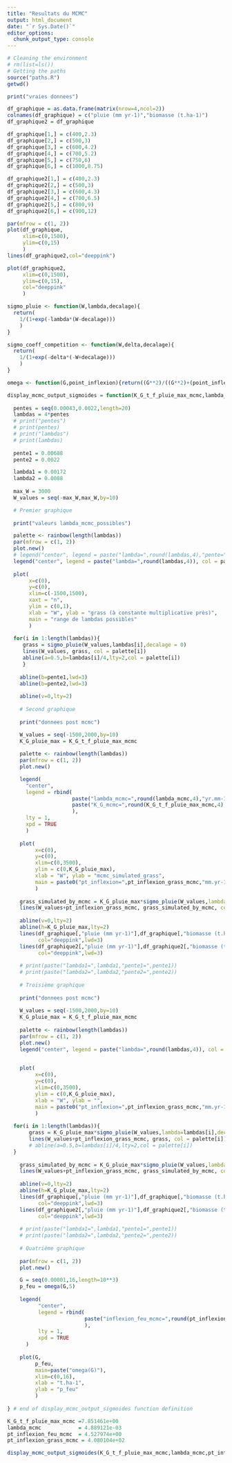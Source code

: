 ```yaml
---
title: "Resultats du MCMC"
output: html_document
date: "`r Sys.Date()`"
editor_options: 
  chunk_output_type: console
---
```


```r
# Cleaning the environment
# rm(list=ls())
# Getting the paths
source("paths.R")
getwd()
```

```r

print("vraies donnees")

df_graphique = as.data.frame(matrix(nrow=4,ncol=2))
colnames(df_graphique) = c("pluie (mm yr-1)","biomasse (t.ha-1)")
df_graphique2 = df_graphique

df_graphique[1,] = c(400,2.3)
df_graphique[2,] = c(500,3)
df_graphique[3,] = c(600,4.2)
df_graphique[4,] = c(700,5.2)
df_graphique[5,] = c(750,6)
df_graphique[6,] = c(1000,8.75)

df_graphique2[1,] = c(400,2.3)
df_graphique2[2,] = c(500,3)
df_graphique2[3,] = c(600,4.3)
df_graphique2[4,] = c(700,6.5)
df_graphique2[5,] = c(800,9)
df_graphique2[6,] = c(900,12)

par(mfrow = c(1, 2))
plot(df_graphique,
     xlim=c(0,1500),
     ylim=c(0,15)
     )
lines(df_graphique2,col="deeppink")

plot(df_graphique2,
     xlim=c(0,1500),
     ylim=c(0,15),
     col="deeppink"
     )
```

```r
sigmo_pluie <- function(W,lambda,decalage){
  return(
    1/(1+exp(-lambda*(W-decalage)))
    )
}

sigmo_coeff_competition <- function(W,delta,decalage){
  return(
    1/(1+exp(-delta*(-W+decalage)))
    )
}

omega <- function(G,point_inflexion){return((G**2)/((G**2)+(point_inflexion**2)))}

display_mcmc_output_sigmoides = function(K_G_t_f_pluie_max_mcmc,lambda_mcmc,pt_inflexion_feu_mcmc,pt_inflexion_grass_mcmc){
  
  pentes = seq(0.00043,0.0022,length=20)
  lambdas = 4*pentes
  # print("pentes")
  # print(pentes)
  # print("lambdas")
  # print(lambdas)
  
  pente1 = 0.00688
  pente2 = 0.0022

  lambda1 = 0.00172
  lambda2 = 0.0088
  
  max_W = 3000
  W_values = seq(-max_W,max_W,by=10)

  # Premier graphique
    
  print("valeurs lambda_mcmc_possibles")

  palette <- rainbow(length(lambdas))
  par(mfrow = c(1, 2))
  plot.new()
  # legend("center", legend = paste("lambda=",round(lambdas,4),"pente=",round(lambdas/4,4)), col = palette, lty = 1,xpd = TRUE)
  legend("center", legend = paste("lambda=",round(lambdas,4)), col = palette, lty = 1,xpd = TRUE)
  
  plot(
       x=c(0),
       y=c(0),
       xlim=c(-1500,1500),
       xaxt = "n",
       ylim = c(0,1),
       xlab = "W", ylab = "grass (à constante multiplicative près)",
       main = "range de lambdas possibles"
       )
  
  for(i in 1:length(lambdas)){
     grass = sigmo_pluie(W_values,lambdas[i],decalage = 0)
     lines(W_values, grass, col = palette[i])
     abline(a=0.5,b=lambdas[i]/4,lty=2,col = palette[i])
     }
    
    abline(b=pente1,lwd=3)
    abline(b=pente2,lwd=3)
  
    abline(v=0,lty=2)
    
    # Second graphique
  
    print("donnees post mcmc")

    W_values = seq(-1500,2000,by=10)
    K_G_pluie_max = K_G_t_f_pluie_max_mcmc
      
    palette <- rainbow(length(lambdas))
    par(mfrow = c(1, 2))
    plot.new()

    legend(
      "center", 
      legend = rbind(
                     paste("lambda_mcmc=",round(lambda_mcmc,4),"yr.mm-1"),
                     paste("K_G_mcmc=",round(K_G_t_f_pluie_max_mcmc,4),"t.ha-1")
                     ),
      lty = 1,
      xpd = TRUE
      )
    
    plot(
         x=c(0),
         y=c(0),
         xlim=c(0,3500),
         ylim = c(0,K_G_pluie_max),
         xlab = "W", ylab = "mcmc_simulated_grass",
         main = paste0("pt_inflexion=",pt_inflexion_grass_mcmc,"mm.yr-1")
         )
  
    grass_simulated_by_mcmc = K_G_pluie_max*sigmo_pluie(W_values,lambda=lambda_mcmc,decalage = pt_inflexion_grass_mcmc)
    lines(W_values+pt_inflexion_grass_mcmc, grass_simulated_by_mcmc, col = "black", lwd = 3)
    
    abline(v=0,lty=2)
    abline(h=K_G_pluie_max,lty=2)
    lines(df_graphique[,"pluie (mm yr-1)"],df_graphique[,"biomasse (t.ha-1)"],pch=1,
          col="deeppink",lwd=3)
    lines(df_graphique2[,"pluie (mm yr-1)"],df_graphique2[,"biomasse (t.ha-1)"],pch=1,
          col="deeppink",lwd=3)
    
    # print(paste("lambda1=",lambda1,"pente1=",pente1))
    # print(paste("lambda2=",lambda2,"pente2=",pente2))
  
    # Troisième graphique
  
    print("donnees post mcmc")
    
    W_values = seq(-1500,2000,by=10)
    K_G_pluie_max = K_G_t_f_pluie_max_mcmc
      
    palette <- rainbow(length(lambdas))
    par(mfrow = c(1, 2))
    plot.new()
    legend("center", legend = paste("lambda=",round(lambdas,4)), col = palette, lty = 1,xpd = TRUE)

    
    plot(
         x=c(0),
         y=c(0),
         xlim=c(0,3500),
         ylim = c(0,K_G_pluie_max),
         xlab = "W", ylab = "",
         main = paste0("pt_inflexion=",pt_inflexion_grass_mcmc,"mm.yr-1")
         )
  
  for(i in 1:length(lambdas)){
       grass = K_G_pluie_max*sigmo_pluie(W_values,lambda=lambdas[i],decalage = pt_inflexion_grass_mcmc)
       lines(W_values+pt_inflexion_grass_mcmc, grass, col = palette[i])
       # abline(a=0.5,b=lambdas[i]/4,lty=2,col = palette[i])
  }
    
    grass_simulated_by_mcmc = K_G_pluie_max*sigmo_pluie(W_values,lambda=lambda_mcmc,decalage = pt_inflexion_grass_mcmc)
    lines(W_values+pt_inflexion_grass_mcmc, grass_simulated_by_mcmc, col = "black", lwd = 3)
    
    abline(v=0,lty=2)
    abline(h=K_G_pluie_max,lty=2)
    lines(df_graphique[,"pluie (mm yr-1)"],df_graphique[,"biomasse (t.ha-1)"],pch=1,
          col="deeppink",lwd=3)
    lines(df_graphique2[,"pluie (mm yr-1)"],df_graphique2[,"biomasse (t.ha-1)"],pch=1,
          col="deeppink",lwd=3)
    
    # print(paste("lambda1=",lambda1,"pente1=",pente1))
    # print(paste("lambda2=",lambda2,"pente2=",pente2))
    
    # Quatrième graphique
    
    par(mfrow = c(1, 2))
    plot.new()

    G = seq(0.00001,16,length=10**3)
    p_feu = omega(G,5)
    
    legend(
          "center", 
          legend = rbind(
                         paste("inflexion_feu_mcmc=",round(pt_inflexion_feu_mcmc,4),"t.ha-1")
                         ),
          lty = 1,
          xpd = TRUE
      )
    
    plot(G,
         p_feu,
         main=paste("omega(G)"),
         xlim=c(0,16),
         xlab = "t.ha-1",
         ylab = "p_feu"
         )
    
} # end of display_mcmc_output_sigmoides function definition

K_G_t_f_pluie_max_mcmc =7.851461e+00
lambda_mcmc            = 4.889121e-03
pt_inflexion_feu_mcmc  = 4.527974e+00 
pt_inflexion_grass_mcmc = 4.080104e+02

display_mcmc_output_sigmoides(K_G_t_f_pluie_max_mcmc,lambda_mcmc,pt_inflexion_feu_mcmc,pt_inflexion_grass_mcmc)

```

```r

```

```r

```


